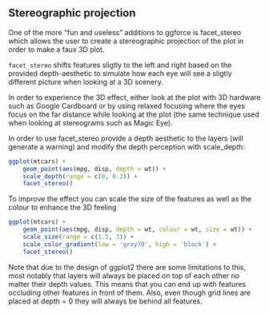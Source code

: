 ## Stereographic projection

One of the more "fun and useless" additions to ggforce is facet_stereo which allows the user to create a stereographic projection of the plot in order to make a faux 3D plot. 

``facet_stereo`` shifts features sligtly to the left and right based on the provided depth-aesthetic to simulate how each eye will see a sligtly different picture when looking at a 3D scenery. 

In order to experience the 3D effect, either look at the plot with 3D hardware such as Google Cardboard or by using relaxed focusing where the eyes focus on the far distance while looking 
at the plot (the same technique used when looking at stereograms such as Magic Eye).

In order to use facet_stereo provide a depth aesthetic to the layers (will generate a warning) and modify the depth perception with scale_depth:
```{r}
ggplot(mtcars) + 
    geom_point(aes(mpg, disp, depth = wt)) + 
    scale_depth(range = c(0, 0.2)) + 
    facet_stereo()
```

To improve the effect you can scale the size of the features as well as the colour to enhance the 3D feeling
```{r}
ggplot(mtcars) + 
    geom_point(aes(mpg, disp, depth = wt, colour = wt, size = wt)) + 
    scale_size(range = c(1.5, 3)) + 
    scale_color_gradient(low = 'grey70', high = 'black') + 
    facet_stereo()
```

Note that due to the design of ggplot2 there are some limitations to this, most notably that layers will always be placed on top of each other no matter their depth values. 
This means that you can end up with features occluding other features in front of them. Also, even though grid lines are placed at depth = 0 they will always be behind all features.
